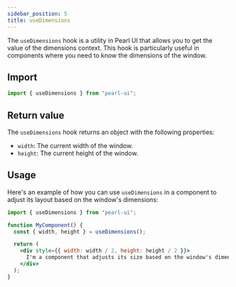 ```yaml
---
sidebar_position: 5
title: useDimensions
---
```


The `useDimensions` hook is a utility in Pearl UI that allows you to get the value of the dimensions context. This hook is particularly useful in components where you need to know the dimensions of the window.

## Import

```js
import { useDimensions } from "pearl-ui";
```

## Return value

The `useDimensions` hook returns an object with the following properties:

- `width`: The current width of the window.
- `height`: The current height of the window.

## Usage

Here's an example of how you can use `useDimensions` in a component to adjust its layout based on the window's dimensions:

```jsx
import { useDimensions } from "pearl-ui";

function MyComponent() {
  const { width, height } = useDimensions();

  return (
    <div style={{ width: width / 2, height: height / 2 }}>
      I'm a component that adjusts its size based on the window's dimensions!
    </div>
  );
}
```
